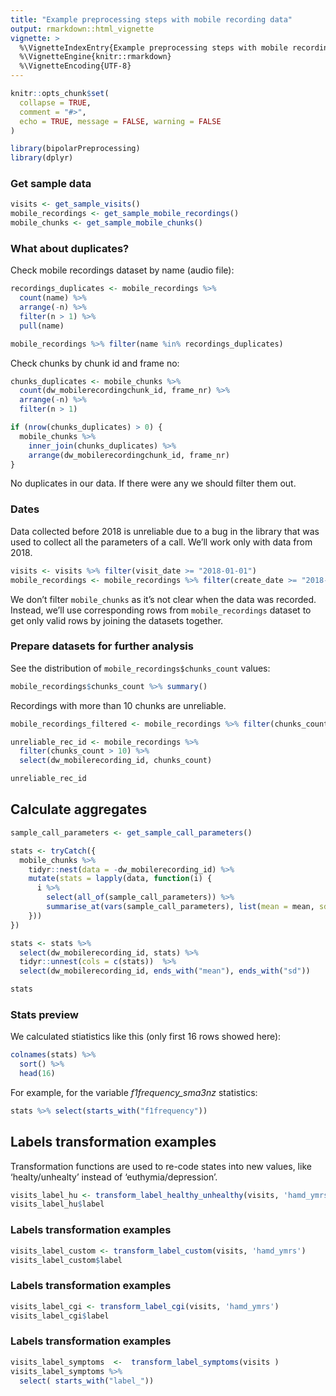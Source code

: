 ```yaml
---
title: "Example preprocessing steps with mobile recording data"
output: rmarkdown::html_vignette
vignette: >
  %\VignetteIndexEntry{Example preprocessing steps with mobile recording data}
  %\VignetteEngine{knitr::rmarkdown}
  %\VignetteEncoding{UTF-8}
---
```


```r
knitr::opts_chunk$set(
  collapse = TRUE,
  comment = "#>",
  echo = TRUE, message = FALSE, warning = FALSE
)
```


```r
library(bipolarPreprocessing)
library(dplyr)
```


### Get sample data

```r
visits <- get_sample_visits()
mobile_recordings <- get_sample_mobile_recordings()
mobile_chunks <- get_sample_mobile_chunks()
```

### What about duplicates?

Check mobile recordings dataset by name (audio file):
```r
recordings_duplicates <- mobile_recordings %>%
  count(name) %>% 
  arrange(-n) %>% 
  filter(n > 1) %>% 
  pull(name)

mobile_recordings %>% filter(name %in% recordings_duplicates)
```

Check chunks by chunk id and frame no:

```r
chunks_duplicates <- mobile_chunks %>% 
  count(dw_mobilerecordingchunk_id, frame_nr) %>% 
  arrange(-n) %>% 
  filter(n > 1)

if (nrow(chunks_duplicates) > 0) {
  mobile_chunks %>%
    inner_join(chunks_duplicates) %>%
    arrange(dw_mobilerecordingchunk_id, frame_nr)
}
```

No duplicates in our data. If there were any we should filter them out.


### Dates

Data collected before 2018 is unreliable due to a bug in the library that was used to collect all the parameters of a call. We'll work only with data from 2018.

```r
visits <- visits %>% filter(visit_date >= "2018-01-01")
mobile_recordings <- mobile_recordings %>% filter(create_date >= "2018-01-01")
```

We don't filter `mobile_chunks` as it's not clear when the data was recorded. Instead, we'll use corresponding rows from `mobile_recordings` dataset to get only valid rows by joining the datasets together.


### Prepare datasets for further analysis

See the distribution of `mobile_recordings$chunks_count` values:

```r
mobile_recordings$chunks_count %>% summary()
```

Recordings with more than 10 chunks are unreliable.

```r
mobile_recordings_filtered <- mobile_recordings %>% filter(chunks_count <= 10)

unreliable_rec_id <- mobile_recordings %>% 
  filter(chunks_count > 10) %>% 
  select(dw_mobilerecording_id, chunks_count)

unreliable_rec_id
```

## Calculate aggregates

```r
sample_call_parameters <- get_sample_call_parameters()

stats <- tryCatch({
  mobile_chunks %>% 
    tidyr::nest(data = -dw_mobilerecording_id) %>% 
    mutate(stats = lapply(data, function(i) {
      i %>%
        select(all_of(sample_call_parameters)) %>% 
        summarise_at(vars(sample_call_parameters), list(mean = mean, sd = sd))
    }))
})

stats <- stats %>% 
  select(dw_mobilerecording_id, stats) %>% 
  tidyr::unnest(cols = c(stats))  %>% 
  select(dw_mobilerecording_id, ends_with("mean"), ends_with("sd"))

stats
```


### Stats preview

We calculated stiatistics like this (only first 16 rows showed here):

```r
colnames(stats) %>%
  sort() %>% 
  head(16)
```

For example, for the variable *f1frequency_sma3nz* statistics:

```r
stats %>% select(starts_with("f1frequency"))
```

## Labels transformation examples

Transformation functions are used to re-code states into new values, like 'healty/unhealty' instead of 'euthymia/depression'.

```r
visits_label_hu <- transform_label_healthy_unhealthy(visits, 'hamd_ymrs')
visits_label_hu$label
```

### Labels transformation examples
```r
visits_label_custom <- transform_label_custom(visits, 'hamd_ymrs')
visits_label_custom$label
```

### Labels transformation examples
```r
visits_label_cgi <- transform_label_cgi(visits, 'hamd_ymrs')
visits_label_cgi$label
```

### Labels transformation examples
```r
visits_label_symptoms  <-  transform_label_symptoms(visits )
visits_label_symptoms %>%
  select( starts_with("label_"))
```
